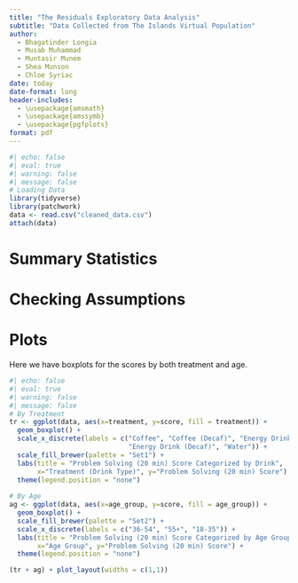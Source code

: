 ```yaml
---
title: "The Residuals Exploratory Data Analysis"
subtitle: "Data Collected from The Islands Virtual Population"
author: 
  - Bhagatinder Longia
  - Musab Muhammad
  - Muntasir Munem 
  - Shea Munson 
  - Chloe Syriac
date: today
date-format: long
header-includes:
  - \usepackage{amsmath}
  - \usepackage{amssymb}
  - \usepackage{pgfplots}
format: pdf
---
```


```r
#| echo: false
#| eval: true
#| warning: false
#| message: false
# Loading Data
library(tidyverse)
library(patchwork)
data <- read.csv("cleaned_data.csv")
attach(data)
```

# Summary Statistics

# Checking Assumptions

# Plots

Here we have boxplots for the scores by both treatment and age.
```r
#| echo: false
#| eval: true
#| warning: false
#| message: false
# By Treatment
tr <- ggplot(data, aes(x=treatment, y=score, fill = treatment)) + 
  geom_boxplot() +
  scale_x_discrete(labels = c("Coffee", "Coffee (Decaf)", "Energy Drink", 
                              "Energy Drink (Decaf)", "Water")) +
  scale_fill_brewer(palette = "Set1") + 
  labs(title = "Problem Solving (20 min) Score Categorized by Drink", 
       x="Treatment (Drink Type)", y="Problem Solving (20 min) Score") +
  theme(legend.position = "none")
  
# By Age
ag <- ggplot(data, aes(x=age_group, y=score, fill = age_group)) + 
  geom_boxplot() +
  scale_fill_brewer(palette = "Set2") + 
  scale_x_discrete(labels = c("36-54", "55+", "18-35")) + 
  labs(title = "Problem Solving (20 min) Score Categorized by Age Group", 
       x="Age Group", y="Problem Solving (20 min) Score") +
  theme(legend.position = "none")

(tr + ag) + plot_layout(widths = c(1,1))
```

